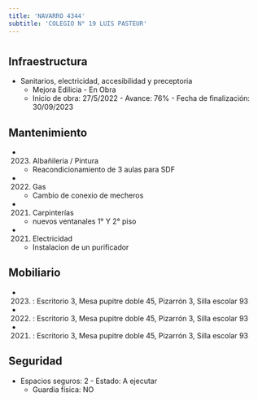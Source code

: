 ```yaml
---
title: 'NAVARRO 4344'
subtitle: 'COLEGIO N° 19 LUIS PASTEUR'
---
```


#
## Infraestructura

* Sanitarios, electricidad, accesibilidad y preceptoria 
    + Mejora Edilicia - En Obra 
    + Inicio de obra: 27/5/2022 - Avance: 76% - Fecha de finalización: 30/09/2023 






## Mantenimiento

*  (2023) Albañileria / Pintura 
    + Reacondicionamiento de 3 aulas para SDF

*  (2022) Gas 
    + Cambio de conexio de mecheros

*  (2021) Carpinterías 
    + nuevos ventanales 1° Y 2° piso

*  (2021) Electricidad 
    + Instalacion de un purificador





## Mobiliario

*  (2023) : Escritorio 3, Mesa pupitre doble 45, Pizarrón 3, Silla escolar 93 

*  (2022) : Escritorio 3, Mesa pupitre doble 45, Pizarrón 3, Silla escolar 93 

*  (2021) : Escritorio 3, Mesa pupitre doble 45, Pizarrón 3, Silla escolar 93 





## Seguridad

*  Espacios seguros: 2 - Estado: A ejecutar 
    + Guardia física: NO



